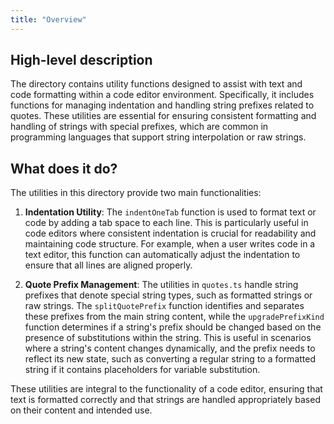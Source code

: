 ```yaml
---
title: "Overview"
---
```


## High-level description

The directory contains utility functions designed to assist with text and code formatting within a code editor environment. Specifically, it includes functions for managing indentation and handling string prefixes related to quotes. These utilities are essential for ensuring consistent formatting and handling of strings with special prefixes, which are common in programming languages that support string interpolation or raw strings.

## What does it do?

The utilities in this directory provide two main functionalities:

1. **Indentation Utility**: The `indentOneTab` function is used to format text or code by adding a tab space to each line. This is particularly useful in code editors where consistent indentation is crucial for readability and maintaining code structure. For example, when a user writes code in a text editor, this function can automatically adjust the indentation to ensure that all lines are aligned properly.

2. **Quote Prefix Management**: The utilities in `quotes.ts` handle string prefixes that denote special string types, such as formatted strings or raw strings. The `splitQuotePrefix` function identifies and separates these prefixes from the main string content, while the `upgradePrefixKind` function determines if a string's prefix should be changed based on the presence of substitutions within the string. This is useful in scenarios where a string's content changes dynamically, and the prefix needs to reflect its new state, such as converting a regular string to a formatted string if it contains placeholders for variable substitution.

These utilities are integral to the functionality of a code editor, ensuring that text is formatted correctly and that strings are handled appropriately based on their content and intended use.